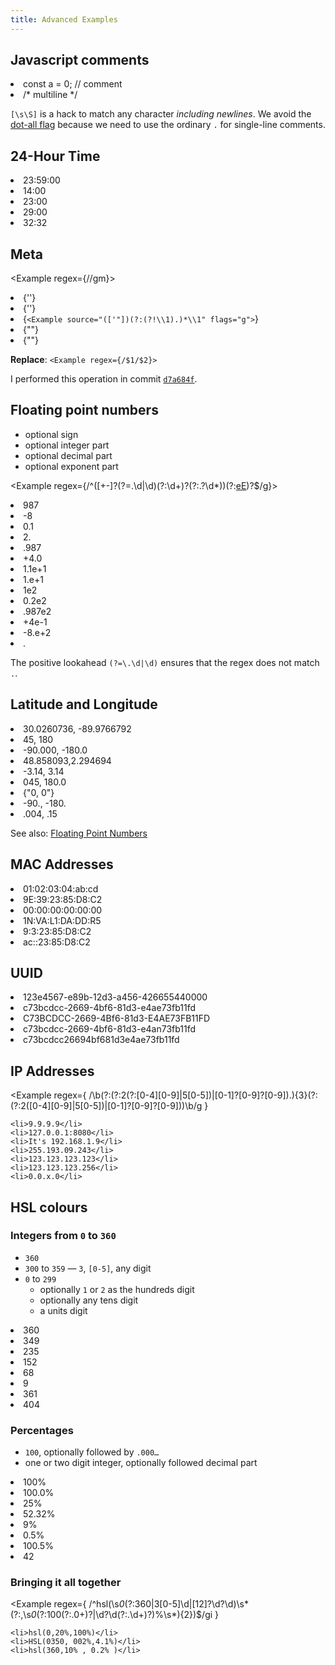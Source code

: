 ```yaml
---
title: Advanced Examples
---
```


## Javascript comments

<Example regex={/\/\*[\s\S]*?\*\/|\/\/.*/g}>
    <li>const a = 0; // comment</li>
    <li>/* multiline */</li>
</Example>

`[\s\S]` is a hack to match any character _including newlines_. We avoid the [dot-all flag](/chapters/flags#dot-all-s) because we need to use the ordinary `.` for single-line comments.

## 24-Hour Time

<Example regex={/^([01]?[0-9]|2[0-3]):[0-5][0-9](:[0-5][0-9])?$/g}>
    <li>23:59:00</li>
    <li>14:00</li>
    <li>23:00</li>
    <li>29:00</li>
    <li>32:32</li>
</Example>

## Meta

<Example regex={/<Example source="(.*?)" flags="(.*?)">/gm}>
    <li>{'<Example source="p[aeiou]t" flags="g">'}</li>
    <li>{'<Example source="s+$" flags="gm">'}</li>
    <li>{`<Example source="(['"])(?:(?!\\1).)*\\1" flags="g">`}</li>
    <li>{"<Example source='s+$' flags='gm'>"}</li>
    <li>{"</Example>"}</li>
</Example>

**Replace**: `<Example regex={/$1/$2}>`

I performed this operation in commit [`d7a684f`](https://github.com/shreyasminocha/regex-for-regular-folk/commit/4591c59cc347481a48fa5cc34c09f4f75c491d77).

## Floating point numbers

-   optional sign
-   optional integer part
-   optional decimal part
-   optional exponent part

<Example regex={/^([+-]?(?=\.\d|\d)(?:\d+)?(?:\.?\d*))(?:[eE]([+-]?\d+))?$/g}>
    <li>987</li>
    <li>-8</li>
    <li>0.1</li>
    <li>2.</li>
    <li>.987</li>
    <li>+4.0</li>
    <li>1.1e+1</li>
    <li>1.e+1</li>
    <li>1e2</li>
    <li>0.2e2</li>
    <li>.987e2</li>
    <li>+4e-1</li>
    <li>-8.e+2</li>
    <li>.</li>
</Example>

The positive lookahead `(?=\.\d|\d)` ensures that the regex does not match `.`.

## Latitude and Longitude

<Example regex={/^((-?|\+?)?\d+(\.\d+)?),\s*((-?|\+?)?\d+(\.\d+)?)$/g}>
    <li>30.0260736, -89.9766792</li>
    <li>45, 180</li>
    <li>-90.000, -180.0</li>
    <li>48.858093,2.294694</li>
    <li>-3.14, 3.14</li>
    <li>045, 180.0</li>
    <li>{"0,    0"}</li>
    <li>-90., -180.</li>
    <li>.004, .15</li>
</Example>

See also: [Floating Point Numbers](#floating-point-numbers)

## MAC Addresses

<Example regex={/^[a-f0-9]{2}(:[a-f0-9]{2}){5}$/i}>
    <li>01:02:03:04:ab:cd</li>
    <li>9E:39:23:85:D8:C2</li>
    <li>00:00:00:00:00:00</li>
    <li>1N:VA:L1:DA:DD:R5</li>
    <li>9:3:23:85:D8:C2</li>
    <li>ac::23:85:D8:C2</li>
</Example>

## UUID

<Example regex={/[\da-f]{8}-([\da-f]{4}-){3}[\da-f]{12}/i}>
    <li>123e4567-e89b-12d3-a456-426655440000</li>
    <li>c73bcdcc-2669-4bf6-81d3-e4ae73fb11fd</li>
    <li>C73BCDCC-2669-4Bf6-81d3-E4AE73FB11FD</li>
    <li>c73bcdcc-2669-4bf6-81d3-e4an73fb11fd</li>
    <li>c73bcdcc26694bf681d3e4ae73fb11fd</li>
</Example>

## IP Addresses

<Example
    regex={
        /\b(?:(?:2(?:[0-4][0-9]|5[0-5])|[0-1]?[0-9]?[0-9])\.){3}(?:(?:2([0-4][0-9]|5[0-5])|[0-1]?[0-9]?[0-9]))\b/g
    }
>
    <li>9.9.9.9</li>
    <li>127.0.0.1:8080</li>
    <li>It's 192.168.1.9</li>
    <li>255.193.09.243</li>
    <li>123.123.123.123</li>
    <li>123.123.123.256</li>
    <li>0.0.x.0</li>
</Example>

## HSL colours

### Integers from `0` to `360`

-   `360`
-   `300` to `359` — `3`, `[0-5]`, any digit
-   `0` to `299`
    -   optionally `1` or `2` as the hundreds digit
    -   optionally any tens digit
    -   a units digit

<Example regex={/^0*(?:360|3[0-5]\d|[12]?\d?\d)$/g}>
    <li>360</li>
    <li>349</li>
    <li>235</li>
    <li>152</li>
    <li>68</li>
    <li>9</li>
    <li>361</li>
    <li>404</li>
</Example>

### Percentages

-   `100`, optionally followed by `.000…`
-   one or two digit integer, optionally followed decimal part

<Example regex={/^(?:100(?:\.0+)?|\d?\d(?:\.\d+)?)%$/g}>
    <li>100%</li>
    <li>100.0%</li>
    <li>25%</li>
    <li>52.32%</li>
    <li>9%</li>
    <li>0.5%</li>
    <li>100.5%</li>
    <li>42</li>
</Example>

### Bringing it all together

<Example
    regex={
        /^hsl\(\s*0*(?:360|3[0-5]\d|[12]?\d?\d)\s*(?:,\s*0*(?:100(?:\.0+)?|\d?\d(?:\.\d+)?)%\s*){2}\)$/gi
    }
>
    <li>hsl(0,20%,100%)</li>
    <li>HSL(0350, 002%,4.1%)</li>
    <li>hsl(360,10% , 0.2% )</li>
</Example>
